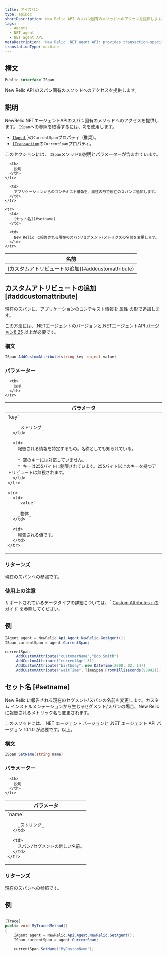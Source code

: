 ```yaml
---
title: アイスパン
type: apiDoc
shortDescription: New Relic API のスパン固有のメソッドへのアクセスを提供します。
tags:
  - Agents
  - NET agent
  - NET agent API
metaDescription: 'New Relic .NET agent API: provides transaction-specific methods, including attaching custom attributes.'
translationType: machine
---
```


## 構文

```cs
Public interface ISpan
```

New Relic API のスパン固有のメソッドへのアクセスを提供します。

## 説明

NewRelic.NETエージェントAPIのスパン固有のメソッドへのアクセスを提供します。 `ISpan`への参照を取得するには、次を使用します。

* [`IAgent`](/docs/agents/net-agent/net-agent-api/iagent) }の`CurrentSpan`プロパティ（推奨）。
* [`ITransaction`](/docs/agents/net-agent/net-agent-api/itransaction)の`CurrentSpan`プロパティ。

このセクションには、 `ISpan`メソッドの説明とパラメーターが含まれています。

<table>
  <thead>
    <tr>
      <th>
        名前
      </th>

      <th>
        説明
      </th>
    </tr>
  </thead>

  <tbody>
    <tr>
      <td>
        [カスタムアトリビュートの追加](#addcustomattribute)
      </td>

      <td>
        アプリケーションからのコンテキスト情報を、属性の形で現在のスパンに追加します。
      </td>
    </tr>

    <tr>
      <td>
        [セット名](#setname)
      </td>

      <td>
        New Relic に報告される現在のスパン/セグメント/メトリクスの名前を変更します。
      </td>
    </tr>
  </tbody>
</table>

## カスタムアトリビュートの追加 [#addcustomattribute]

現在のスパンに、アプリケーションのコンテキスト情報を [属性](/docs/using-new-relic/welcome-new-relic/get-started/glossary#attribute) の形で追加します。

この方法には、.NETエージェントのバージョンと.NETエージェントAPI [バージョン8.25](/docs/release-notes/agent-release-notes/net-release-notes/net-agent-8242440) 以上が必要です。

### 構文

```cs
ISpan AddCustomAttribute(string key, object value)
```

### パラメーター

<table>
  <thead>
    <tr>
      <th>
        パラメータ
      </th>

      <th>
        説明
      </th>
    </tr>
  </thead>

  <tbody>
    <tr>
      <td>
        `key`

        _ストリング_
      </td>

      <td>
        報告される情報を特定するもの。名称としても知られている。

        * 空のキーには対応していません。
        * キーは255バイトに制限されています。255バイト以上のキーを持つアトリビュートは無視されます。
      </td>
    </tr>

    <tr>
      <td>
        `value`

        _物体_
      </td>

      <td>
        報告される値です。
      </td>
    </tr>
  </tbody>
</table>

### リターンズ

現在のスパンへの参照です。

### 使用上の注意

サポートされているデータタイプの詳細については、「 [Custom Attributes」のガイド](/docs/agents/net-agent/attributes/custom-attributes) を参照してください。

## 例

```cs
IAgent agent = NewRelic.Api.Agent.NewRelic.GetAgent(); 
ISpan currentSpan = agent.CurrentSpan; 

currentSpan
    .AddCustomAttribute("customerName","Bob Smith")
    .AddCustomAttribute("currentAge",31)
    .AddCustomAttribute("birthday", new DateTime(2000, 02, 14))
    .AddCustomAttribute("waitTime", TimeSpan.FromMilliseconds(93842));
```

## セット名 [#setname]

New Relic に報告される現在のセグメント/スパンの名前を変更します。カスタム インストルメンテーションから生じるセグメント/スパンの場合、New Relic に報告されるメトリック名も変更されます。

このメソッドには、.NET エージェント バージョンと .NET エージェント API バージョン 10.1.0 が必要です。以上。

### 構文

```cs
ISpan SetName(string name)
```

### パラメーター

<table>
  <thead>
    <tr>
      <th>
        パラメータ
      </th>

      <th>
        説明
      </th>
    </tr>
  </thead>

  <tbody>
    <tr>
      <td>
        `name`

        _ストリング_
      </td>

      <td>
        スパン/セグメントの新しい名前。
      </td>
    </tr>
  </tbody>
</table>

### リターンズ

現在のスパンへの参照です。

## 例

```cs

[Trace]
public void MyTracedMethod()
{
    IAgent agent = NewRelic.Api.Agent.NewRelic.GetAgent(); 
    ISpan currentSpan = agent.CurrentSpan; 

    currentSpan.SetName("MyCustomName");
```